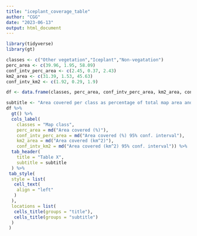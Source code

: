 ```yaml
---
title: "iceplant_coverage_table"
author: "CGG"
date: "2023-06-13"
output: html_document
---
```


```r
library(tidyverse)
library(gt)
```

```r
classes <- c("Other vegetation","Iceplant","Non-vegatation")
perc_area <- c(39.96, 1.95, 58.09)
conf_intv_perc_area <- c(2.45, 0.37, 2.43)
km2_area <- c(31.39, 1.53, 45.63)
conf_intv_km2 <- c(1.92, 0.29, 1.9)

df <- data.frame(classes, perc_area, conf_intv_perc_area, km2_area, conf_intv_km2)
```

```r
subtitle <- "Area covered per class as percentage of total map area and in km^2, together with their corresponding 95% confidence intervals."
df %>% 
  gt() %>% 
  cols_label(
    classes = "Map class",
    perc_area = md("Area covered (%)"),
    conf_intv_perc_area = md("Area covered (%) 95% conf. interval"),
    km2_area = md("Area covered (km^2)"),
    conf_intv_km2 = md("Area covered (km^2) 95% conf. interval")) %>%  
  tab_header(
    title = "Table X",
    subtitle = subtitle
  ) %>% 
 tab_style(
  style = list(
   cell_text(
    align = "left"
   )
  ),
  locations = list(
   cells_title(groups = "title"),
   cells_title(groups = "subtitle")   
  )
 ) 
```

